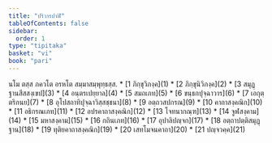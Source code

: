 ```yaml
---
title: "ปริวารปาฬิ"
tableOfContents: false
sidebar:
  order: 1
type: "tipitaka"
basket: "vi"
book: "pari"
---
```


<Paragraph number="1" type="center" book="pari">
นโม ตสฺส ภควโต อรหโต สมฺมาสมฺพุทฺธสฺส.

</Paragraph>

<TableOfContents book="pari">
* [1 ภิกฺขุวิภงฺค](1)
* [2 ภิกฺขุนิวิภงฺค](2)
* [3 สมุฏฺฐานสีสสงฺเขป](3)
* [4 อนฺตรเปยฺยาล](4)
* [5 สมถเภท](5)
* [6 ขนฺธกปุจฺฉาวาร](6)
* [7 เอกุตฺตริกนย](7)
* [8 อุโปสถาทิปุจฺฉาวิสฺสชฺชนา](8)
* [9 อตฺถวสปกรณ](9)
* [10 คาถาสงฺคณิก](10)
* [11 อธิกรณเภท](11)
* [12 อปรคาถาสงฺคณิก](12)
* [13 โจทนากณฺฑ](13)
* [14 จูฬสงฺคาม](14)
* [15 มหาสงฺคาม](15)
* [16 กถินเภท](16)
* [17 อุปาลิปญฺจก](17)
* [18 อตฺถาปตฺติสมุฏฺฐาน](18)
* [19 ทุติยคาถาสงฺคณิก](19)
* [20 เสทโมจนคาถา](20)
* [21 ปญฺจวคฺค](21)
</TableOfContents>